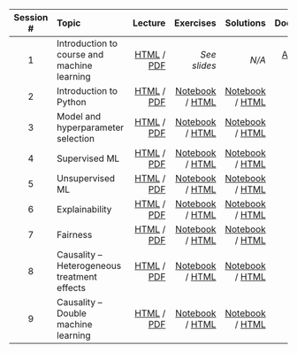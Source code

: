 | Session # | Topic | Lecture | Exercises | Solutions | Documents |
| :--: | :-- | --: | --: | --: | --: | --: | 
| 1 | Introduction to course and machine learning | [HTML](slides/1_introduction.html) /  [PDF](slides/1_introduction.pdf)  | *See slides* |*N/A*  | [Anaconda guide](misc/1_anaconda_guide.pdf) |
| 2	| Introduction to Python | [HTML](slides/2_python.html) /  [PDF](slides/2_python.pdf) | [Notebook](exercises_notebook/2_exercise.ipynb) /  [HTML](exercises_html/2_exercise.ipynb) | [Notebook](exercises_notebook/2_exercise_sol.ipynb) / [HTML](exercises_html/2_exercise_sol.ipynb) | [Reading](misc/2_reading.pdf)|
| 3 | Model and hyperparameter selection	 | [HTML](slides/3_model_selection.html) /  [PDF](slides/3_model_selection.pdf) | [Notebook](exercises_notebook/3_exercise.ipynb) /  [HTML](exercises_html/3_exercise.ipynb) | [Notebook](exercises_notebook/3_exercise_sol.ipynb) / [HTML](exercises_html/3_exercise_sol.ipynb) | [Reading](misc/3_reading.pdf)|
| 4 | Supervised ML | [HTML](slides/4_supervised_learning.html) / [PDF](slides/4_supervised_learning.pdf)  | [Notebook](exercises_notebook/4_exercise.ipynb) /  [HTML](exercises_html/4_exercise.ipynb) | [Notebook](exercises_notebook/4_exercise_sol.ipynb) / [HTML](exercises_html/4_exercise_sol.ipynb)  | [Reading](misc/4_reading.pdf)|
| 5 | Unsupervised ML | [HTML](slides/5_unsupervised_learning.html) / [PDF](slides/5_unsupervised_learning.pdf)  | [Notebook](exercises_notebook/5_exercise.ipynb) /  [HTML](exercises_html/5_exercise.ipynb) | [Notebook](exercises_notebook/5_exercise_sol.ipynb) /  [HTML](exercises_html/5_exercise_sol.ipynb)  | [Reading](misc/5_reading.pdf)|
| 6 | Explainability | [HTML](slides/6_explainability.html) / [PDF](slides/6_explainability.pdf)  | [Notebook](exercises_notebook/6_exercise.ipynb) /  [HTML](exercises_html/6_exercise.ipynb) | [Notebook](exercises_notebook/6_exercise_sol.ipynb) /  [HTML](exercises_html/6_exercise_sol.ipynb) | [Reading](misc/6_reading.pdf)|
| 7 | Fairness | [HTML](slides/7_fairness.html) / [PDF](slides/7_fairness.pdf)  | [Notebook](exercises_notebook/7_exercise.ipynb) /  [HTML](exercises_html/7_exercise.ipynb) | [Notebook](exercises_notebook/7_exercise_sol.ipynb) /  [HTML](exercises_html/7_exercise_sol.ipynb) | [Reading](misc/7_reading.pdf)|
| 8 | Causality – Heterogeneous treatment effects |	[HTML](slides/8_heterogeneous.html) / [PDF](slides/8_heterogeneous.pdf)  | [Notebook](exercises_notebook/8_exercise.ipynb) /  [HTML](exercises_html/8_exercise.ipynb) | [Notebook](exercises_notebook/8_exercise_sol.ipynb) /  [HTML](exercises_html/8_exercise_sol.ipynb)  | [Reading](misc/8_reading.pdf)|
| 9 | Causality – Double machine learning	| [HTML](slides/9_dml.html) / [PDF](slides/9_dml.pdf)  | [Notebook](exercises_notebook/9_exercise.ipynb) /  [HTML](exercises_html/9_exercise.ipynb) |  [Notebook](exercises_notebook/9_exercise_sol.ipynb) /  [HTML](exercises_html/9_exercise_sol.ipynb)   | [Reading](misc/9_reading.pdf)|